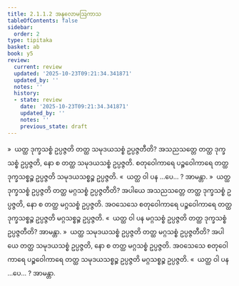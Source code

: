 ```yaml
---
title: 2.1.1.2 အနုလောမဩကာသ
tableOfContents: false
sidebar:
  order: 2
type: tipitaka
basket: ab
book: y5
review:
  current: review
  updated: '2025-10-23T09:21:34.341871'
  updated_by: ''
  notes: ''
  history:
  - state: review
    date: '2025-10-23T09:21:34.341871'
    updated_by: ''
    notes: ''
    previous_state: draft
---
```



<ReviewStatus review={frontmatter.review} showDetails={true} />

<HypothesisAnnotation frontmatter={frontmatter} />

<DynamicBreadcrumb />

<Division number="29" book="y5" e="ch" v="33" p="213">

<Paragraph number="229" book="y5">
»  ယတ္ထ ဒုက္ခသစ္စံ ဥပ္ပဇ္ဇတိ တတ္ထ သမုဒယသစ္စံ ဥပ္ပဇ္ဇတီတိ?
</Paragraph>

<Paragraph number="230" book="y5">
အသညသတ္တေ တတ္ထ ဒုက္ခသစ္စံ ဥပ္ပဇ္ဇတိ, နော စ တတ္ထ သမုဒယသစ္စံ ဥပ္ပဇ္ဇတိ. စတုဝေါကာရေ ပဉ္စဝေါကာရေ တတ္ထ ဒုက္ခသစ္စဉ္စ ဥပ္ပဇ္ဇတိ သမုဒယသစ္စဉ္စ ဥပ္ပဇ္ဇတိ.
</Paragraph>

<Paragraph number="231" book="y5">
«  ယတ္ထ ဝါ ပန …ပေ… ? အာမန္တာ.
</Paragraph>

<Paragraph number="232" book="y5">
»  ယတ္ထ ဒုက္ခသစ္စံ ဥပ္ပဇ္ဇတိ တတ္ထ မဂ္ဂသစ္စံ ဥပ္ပဇ္ဇတီတိ?
</Paragraph>

<Paragraph number="233" book="y5">
အပါယေ အသညသတ္တေ တတ္ထ ဒုက္ခသစ္စံ ဥပ္ပဇ္ဇတိ, နော စ တတ္ထ မဂ္ဂသစ္စံ ဥပ္ပဇ္ဇတိ. အဝသေသေ စတုဝေါကာရေ ပဉ္စဝေါကာရေ တတ္ထ ဒုက္ခသစ္စဉ္စ ဥပ္ပဇ္ဇတိ မဂ္ဂသစ္စဉ္စ ဥပ္ပဇ္ဇတိ.
</Paragraph>

<Paragraph number="234" book="y5">
«  ယတ္ထ ဝါ ပန မဂ္ဂသစ္စံ ဥပ္ပဇ္ဇတိ တတ္ထ ဒုက္ခသစ္စံ ဥပ္ပဇ္ဇတီတိ? အာမန္တာ.
</Paragraph>

</Division>
<Division number="30" book="y5" e="ch" v="33" p="213">

<Paragraph number="235" book="y5">
»  ယတ္ထ သမုဒယသစ္စံ ဥပ္ပဇ္ဇတိ တတ္ထ မဂ္ဂသစ္စံ ဥပ္ပဇ္ဇတီတိ?
</Paragraph>

<Paragraph number="236" book="y5">
အပါယေ တတ္ထ သမုဒယသစ္စံ ဥပ္ပဇ္ဇတိ, နော စ တတ္ထ မဂ္ဂသစ္စံ ဥပ္ပဇ္ဇတိ. အဝသေသေ စတုဝေါကာရေ ပဉ္စဝေါကာရေ တတ္ထ သမုဒယသစ္စဉ္စ ဥပ္ပဇ္ဇတိ မဂ္ဂသစ္စဉ္စ ဥပ္ပဇ္ဇတိ.
</Paragraph>

<Paragraph number="237" book="y5">
«  ယတ္ထ ဝါ ပန …ပေ… ? အာမန္တာ.
</Paragraph>
</Division>